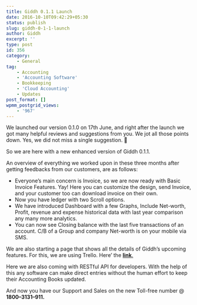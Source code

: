```yaml
---
title: Giddh 0.1.1 Launch
date: 2016-10-10T09:42:29+05:30
status: publish
slug: giddh-0-1-1-launch
author: Giddh
excerpt: ''
type: post
id: 356
category:
    - General
tag:
    - Accounting
    - 'Accounting Software'
    - Bookkeeping
    - 'Cloud Accounting'
    - Updates
post_format: []
wpmm_postgrid_views:
    - '967'
---
```

We launched our version 0.1.0 on 17th June, and right after the launch we got many helpful reviews and suggestions from you. We jot all those points down. Yes, we did not miss a single suggestion. 🙂

So we are here with a new enhanced version of Giddh 0.1.1.

An overview of everything we worked upon in these three months after getting feedbacks from our customers, are as follows:

- Everyone’s main concern is Invoice, so we are now ready with Basic Invoice Features. Yay! Here you can customize the design, send Invoice, and your customer too can download invoice on their own.
- Now you have ledger with two Scroll options.
- We have introduced Dashboard with a few Graphs, Include Net-worth, Profit, revenue and expense historical data with last year comparison any many more analytics.
- You can now see Closing balance with the last five transactions of an account. C/B of a Group and company Net-worth is on your mobile via SMS.

We are also starting a page that shows all the details of Giddh’s upcoming features. For this, we are using Trello. Here’ the [**link**.](https://trello.com/b/PArZrnyg/giddh)

Here we are also coming with RESTful API for developers. With the help of this any software can make direct entries without the human effort to keep their Accounting Books updated.

And now you have our Support and Sales on the new Toll-free number @ **1800–3131–911.**